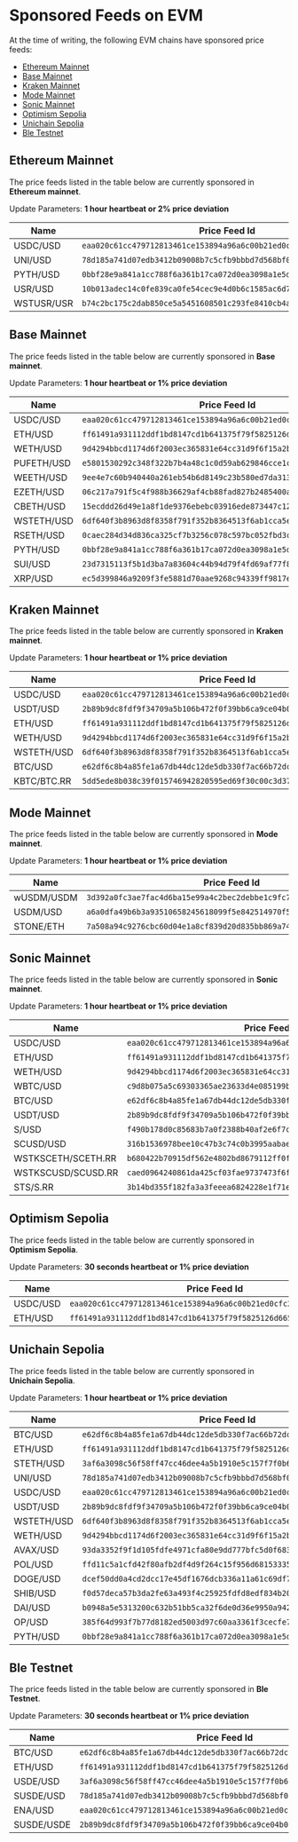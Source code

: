 # Sponsored Feeds on EVM

At the time of writing, the following EVM chains have sponsored price feeds:

- [Ethereum Mainnet](#ethereum-mainnet)
- [Base Mainnet](#base-mainnet)
- [Kraken Mainnet](#kraken-mainnet)
- [Mode Mainnet](#mode-mainnet)
- [Sonic Mainnet](#sonic-mainnet)
- [Optimism Sepolia](#optimism-sepolia)
- [Unichain Sepolia](#unichain-sepolia)
- [Ble Testnet](#ble-testnet)

## Ethereum Mainnet

The price feeds listed in the table below are currently sponsored in **Ethereum mainnet**.

Update Parameters: **1 hour heartbeat or 2% price deviation**

| Name       | Price Feed Id                                                      |
| ---------- | ------------------------------------------------------------------ |
| USDC/USD   | `eaa020c61cc479712813461ce153894a96a6c00b21ed0cfc2798d1f9a9e9c94a` |
| UNI/USD    | `78d185a741d07edb3412b09008b7c5cfb9bbbd7d568bf00ba737b456ba171501` |
| PYTH/USD   | `0bbf28e9a841a1cc788f6a361b17ca072d0ea3098a1e5df1c3922d06719579ff` |
| USR/USD    | `10b013adec14c0fe839ca0fe54cec9e4d0b6c1585ac6d7e70010dac015e57f9c` |
| WSTUSR/USR | `b74c2bc175c2dab850ce5a5451608501c293fe8410cb4aba7449dd1c355ab706` |

## Base Mainnet

The price feeds listed in the table below are currently sponsored in **Base mainnet**.

Update Parameters: **1 hour heartbeat or 1% price deviation**

| Name       | Price Feed Id                                                      |
| ---------- | ------------------------------------------------------------------ |
| USDC/USD   | `eaa020c61cc479712813461ce153894a96a6c00b21ed0cfc2798d1f9a9e9c94a` |
| ETH/USD    | `ff61491a931112ddf1bd8147cd1b641375f79f5825126d665480874634fd0ace` |
| WETH/USD   | `9d4294bbcd1174d6f2003ec365831e64cc31d9f6f15a2b85399db8d5000960f6` |
| PUFETH/USD | `e5801530292c348f322b7b4a48c1c0d59ab629846cce1c816fc27aee2054b560` |
| WEETH/USD  | `9ee4e7c60b940440a261eb54b6d8149c23b580ed7da3139f7f08f4ea29dad395` |
| EZETH/USD  | `06c217a791f5c4f988b36629af4cb88fad827b2485400a358f3b02886b54de92` |
| CBETH/USD  | `15ecddd26d49e1a8f1de9376ebebc03916ede873447c1255d2d5891b92ce5717` |
| WSTETH/USD | `6df640f3b8963d8f8358f791f352b8364513f6ab1cca5ed3f1f7b5448980e784` |
| RSETH/USD  | `0caec284d34d836ca325cf7b3256c078c597bc052fbd3c0283d52b581d68d71f` |
| PYTH/USD   | `0bbf28e9a841a1cc788f6a361b17ca072d0ea3098a1e5df1c3922d06719579ff` |
| SUI/USD    | `23d7315113f5b1d3ba7a83604c44b94d79f4fd69af77f804fc7f920a6dc65744` |
| XRP/USD    | `ec5d399846a9209f3fe5881d70aae9268c94339ff9817e8d18ff19fa05eea1c8` |

## Kraken Mainnet

The price feeds listed in the table below are currently sponsored in **Kraken mainnet**.

Update Parameters: **1 hour heartbeat or 1% price deviation**

| Name        | Price Feed Id                                                      |
| ----------- | ------------------------------------------------------------------ |
| USDC/USD    | `eaa020c61cc479712813461ce153894a96a6c00b21ed0cfc2798d1f9a9e9c94a` |
| USDT/USD    | `2b89b9dc8fdf9f34709a5b106b472f0f39bb6ca9ce04b0fd7f2e971688e2e53b` |
| ETH/USD     | `ff61491a931112ddf1bd8147cd1b641375f79f5825126d665480874634fd0ace` |
| WETH/USD    | `9d4294bbcd1174d6f2003ec365831e64cc31d9f6f15a2b85399db8d5000960f6` |
| WSTETH/USD  | `6df640f3b8963d8f8358f791f352b8364513f6ab1cca5ed3f1f7b5448980e784` |
| BTC/USD     | `e62df6c8b4a85fe1a67db44dc12de5db330f7ac66b72dc658afedf0f4a415b43` |
| KBTC/BTC.RR | `5dd5ede8b038c39f015746942820595ed69f30c00c3d3700f01d9ec55e027700` |

## Mode Mainnet

The price feeds listed in the table below are currently sponsored in **Mode mainnet**.

Update Parameters: **1 hour heartbeat or 1% price deviation**

| Name       | Price Feed Id                                                      |
| ---------- | ------------------------------------------------------------------ |
| wUSDM/USDM | `3d392a0fc3ae7fac4d6ba15e99a4c2bec2debbe1c9fc7d950ec0972ee716f559` |
| USDM/USD   | `a6a0dfa49b6b3a93510658245618099f5e842514970f596cf64fad9e0d658193` |
| STONE/ETH  | `7a508a94c9276cbc60d04e1a8cf839d20d835bb869a74487dfffa8f1bfd1ce42` |

## Sonic Mainnet

The price feeds listed in the table below are currently sponsored in **Sonic mainnet**.

Update Parameters: **1 hour heartbeat or 1% price deviation**

| Name               | Price Feed Id                                                      |
| ------------------ | ------------------------------------------------------------------ |
| USDC/USD           | `eaa020c61cc479712813461ce153894a96a6c00b21ed0cfc2798d1f9a9e9c94a` |
| ETH/USD            | `ff61491a931112ddf1bd8147cd1b641375f79f5825126d665480874634fd0ace` |
| WETH/USD           | `9d4294bbcd1174d6f2003ec365831e64cc31d9f6f15a2b85399db8d5000960f6` |
| WBTC/USD           | `c9d8b075a5c69303365ae23633d4e085199bf5c520a3b90fed1322a0342ffc33` |
| BTC/USD            | `e62df6c8b4a85fe1a67db44dc12de5db330f7ac66b72dc658afedf0f4a415b43` |
| USDT/USD           | `2b89b9dc8fdf9f34709a5b106b472f0f39bb6ca9ce04b0fd7f2e971688e2e53b` |
| S/USD              | `f490b178d0c85683b7a0f2388b40af2e6f7c90cbe0f96b31f315f08d0e5a2d6d` |
| SCUSD/USD          | `316b1536978bee10c47b3c74c0b3995aabae973a3351621680a2aa383aca77b8` |
| WSTKSCETH/SCETH.RR | `b680422b70915df562e4802bd8679112ff0f6b0a29ec2c3762ae2720eda01e58` |
| WSTKSCUSD/SCUSD.RR | `caed0964240861da425cf03fae9737473f6f031fb80cbbd73c3fb8cddd7a2204` |
| STS/S.RR           | `3b14bd355f182fa3a3feeea6824228e1f71e7c221a37bc91e8307280aee6a803` |

## Optimism Sepolia

The price feeds listed in the table below are currently sponsored in **Optimism Sepolia**.

Update Parameters: **30 seconds heartbeat or 1% price deviation**

| Name     | Price Feed Id                                                      |
| -------- | ------------------------------------------------------------------ |
| USDC/USD | `eaa020c61cc479712813461ce153894a96a6c00b21ed0cfc2798d1f9a9e9c94a` |
| ETH/USD  | `ff61491a931112ddf1bd8147cd1b641375f79f5825126d665480874634fd0ace` |

## Unichain Sepolia

The price feeds listed in the table below are currently sponsored in **Unichain Sepolia**.

Update Parameters: **1 hour heartbeat or 1% price deviation**

| Name       | Price Feed Id                                                      |
| ---------- | ------------------------------------------------------------------ |
| BTC/USD    | `e62df6c8b4a85fe1a67db44dc12de5db330f7ac66b72dc658afedf0f4a415b43` |
| ETH/USD    | `ff61491a931112ddf1bd8147cd1b641375f79f5825126d665480874634fd0ace` |
| STETH/USD  | `3af6a3098c56f58ff47cc46dee4a5b1910e5c157f7f0b665952445867470d61f` |
| UNI/USD    | `78d185a741d07edb3412b09008b7c5cfb9bbbd7d568bf00ba737b456ba171501` |
| USDC/USD   | `eaa020c61cc479712813461ce153894a96a6c00b21ed0cfc2798d1f9a9e9c94a` |
| USDT/USD   | `2b89b9dc8fdf9f34709a5b106b472f0f39bb6ca9ce04b0fd7f2e971688e2e53b` |
| WSTETH/USD | `6df640f3b8963d8f8358f791f352b8364513f6ab1cca5ed3f1f7b5448980e784` |
| WETH/USD   | `9d4294bbcd1174d6f2003ec365831e64cc31d9f6f15a2b85399db8d5000960f6` |
| AVAX/USD   | `93da3352f9f1d105fdfe4971cfa80e9dd777bfc5d0f683ebb6e1294b92137bb7` |
| POL/USD    | `ffd11c5a1cfd42f80afb2df4d9f264c15f956d68153335374ec10722edd70472` |
| DOGE/USD   | `dcef50dd0a4cd2dcc17e45df1676dcb336a11a61c69df7a0299b0150c672d25c` |
| SHIB/USD   | `f0d57deca57b3da2fe63a493f4c25925fdfd8edf834b20f93e1f84dbd1504d4a` |
| DAI/USD    | `b0948a5e5313200c632b51bb5ca32f6de0d36e9950a942d19751e833f70dabfd` |
| OP/USD     | `385f64d993f7b77d8182ed5003d97c60aa3361f3cecfe711544d2d59165e9bdf` |
| PYTH/USD   | `0bbf28e9a841a1cc788f6a361b17ca072d0ea3098a1e5df1c3922d06719579ff` |

## Ble Testnet

The price feeds listed in the table below are currently sponsored in **Ble Testnet**.

Update Parameters: **30 seconds heartbeat or 1% price deviation**

| Name       | Price Feed Id                                                      |
| ---------- | ------------------------------------------------------------------ |
| BTC/USD    | `e62df6c8b4a85fe1a67db44dc12de5db330f7ac66b72dc658afedf0f4a415b43` |
| ETH/USD    | `ff61491a931112ddf1bd8147cd1b641375f79f5825126d665480874634fd0ace` |
| USDE/USD   | `3af6a3098c56f58ff47cc46dee4a5b1910e5c157f7f0b665952445867470d61f` |
| SUSDE/USD  | `78d185a741d07edb3412b09008b7c5cfb9bbbd7d568bf00ba737b456ba171501` |
| ENA/USD    | `eaa020c61cc479712813461ce153894a96a6c00b21ed0cfc2798d1f9a9e9c94a` |
| SUSDE/USDE | `2b89b9dc8fdf9f34709a5b106b472f0f39bb6ca9ce04b0fd7f2e971688e2e53b` |
